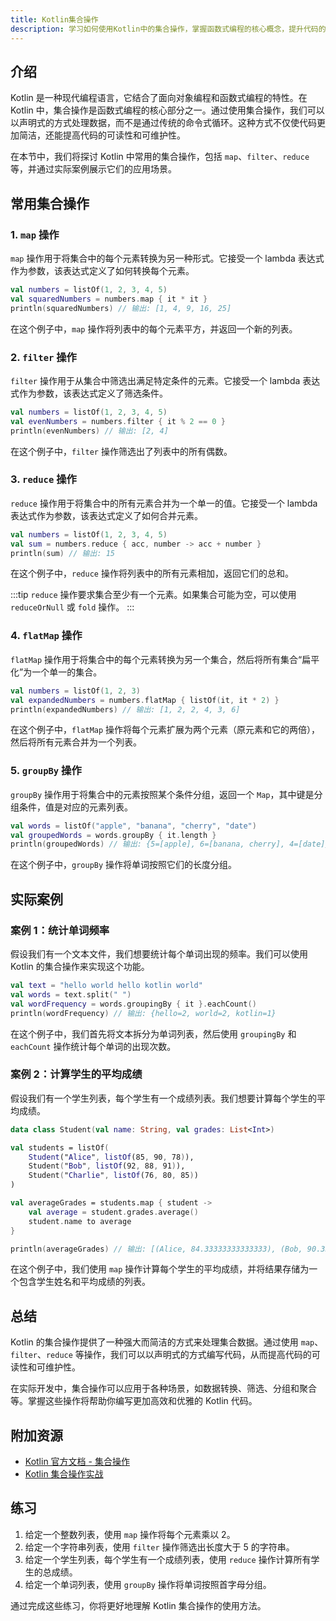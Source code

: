 ```yaml
---
title: Kotlin集合操作
description: 学习如何使用Kotlin中的集合操作，掌握函数式编程的核心概念，提升代码的简洁性和可读性。
---
```


## 介绍

Kotlin 是一种现代编程语言，它结合了面向对象编程和函数式编程的特性。在 Kotlin 中，集合操作是函数式编程的核心部分之一。通过使用集合操作，我们可以以声明式的方式处理数据，而不是通过传统的命令式循环。这种方式不仅使代码更加简洁，还能提高代码的可读性和可维护性。

在本节中，我们将探讨 Kotlin 中常用的集合操作，包括 `map`、`filter`、`reduce` 等，并通过实际案例展示它们的应用场景。

## 常用集合操作

### 1. `map` 操作

`map` 操作用于将集合中的每个元素转换为另一种形式。它接受一个 lambda 表达式作为参数，该表达式定义了如何转换每个元素。

```kotlin
val numbers = listOf(1, 2, 3, 4, 5)
val squaredNumbers = numbers.map { it * it }
println(squaredNumbers) // 输出: [1, 4, 9, 16, 25]
```

在这个例子中，`map` 操作将列表中的每个元素平方，并返回一个新的列表。

### 2. `filter` 操作

`filter` 操作用于从集合中筛选出满足特定条件的元素。它接受一个 lambda 表达式作为参数，该表达式定义了筛选条件。

```kotlin
val numbers = listOf(1, 2, 3, 4, 5)
val evenNumbers = numbers.filter { it % 2 == 0 }
println(evenNumbers) // 输出: [2, 4]
```

在这个例子中，`filter` 操作筛选出了列表中的所有偶数。

### 3. `reduce` 操作

`reduce` 操作用于将集合中的所有元素合并为一个单一的值。它接受一个 lambda 表达式作为参数，该表达式定义了如何合并元素。

```kotlin
val numbers = listOf(1, 2, 3, 4, 5)
val sum = numbers.reduce { acc, number -> acc + number }
println(sum) // 输出: 15
```

在这个例子中，`reduce` 操作将列表中的所有元素相加，返回它们的总和。

:::tip
`reduce` 操作要求集合至少有一个元素。如果集合可能为空，可以使用 `reduceOrNull` 或 `fold` 操作。
:::

### 4. `flatMap` 操作

`flatMap` 操作用于将集合中的每个元素转换为另一个集合，然后将所有集合“扁平化”为一个单一的集合。

```kotlin
val numbers = listOf(1, 2, 3)
val expandedNumbers = numbers.flatMap { listOf(it, it * 2) }
println(expandedNumbers) // 输出: [1, 2, 2, 4, 3, 6]
```

在这个例子中，`flatMap` 操作将每个元素扩展为两个元素（原元素和它的两倍），然后将所有元素合并为一个列表。

### 5. `groupBy` 操作

`groupBy` 操作用于将集合中的元素按照某个条件分组，返回一个 `Map`，其中键是分组条件，值是对应的元素列表。

```kotlin
val words = listOf("apple", "banana", "cherry", "date")
val groupedWords = words.groupBy { it.length }
println(groupedWords) // 输出: {5=[apple], 6=[banana, cherry], 4=[date]}
```

在这个例子中，`groupBy` 操作将单词按照它们的长度分组。

## 实际案例

### 案例 1：统计单词频率

假设我们有一个文本文件，我们想要统计每个单词出现的频率。我们可以使用 Kotlin 的集合操作来实现这个功能。

```kotlin
val text = "hello world hello kotlin world"
val words = text.split(" ")
val wordFrequency = words.groupingBy { it }.eachCount()
println(wordFrequency) // 输出: {hello=2, world=2, kotlin=1}
```

在这个例子中，我们首先将文本拆分为单词列表，然后使用 `groupingBy` 和 `eachCount` 操作统计每个单词的出现次数。

### 案例 2：计算学生的平均成绩

假设我们有一个学生列表，每个学生有一个成绩列表。我们想要计算每个学生的平均成绩。

```kotlin
data class Student(val name: String, val grades: List<Int>)

val students = listOf(
    Student("Alice", listOf(85, 90, 78)),
    Student("Bob", listOf(92, 88, 91)),
    Student("Charlie", listOf(76, 80, 85))
)

val averageGrades = students.map { student ->
    val average = student.grades.average()
    student.name to average
}

println(averageGrades) // 输出: [(Alice, 84.33333333333333), (Bob, 90.33333333333333), (Charlie, 80.33333333333333)]
```

在这个例子中，我们使用 `map` 操作计算每个学生的平均成绩，并将结果存储为一个包含学生姓名和平均成绩的列表。

## 总结

Kotlin 的集合操作提供了一种强大而简洁的方式来处理集合数据。通过使用 `map`、`filter`、`reduce` 等操作，我们可以以声明式的方式编写代码，从而提高代码的可读性和可维护性。

在实际开发中，集合操作可以应用于各种场景，如数据转换、筛选、分组和聚合等。掌握这些操作将帮助你编写更加高效和优雅的 Kotlin 代码。

## 附加资源

- [Kotlin 官方文档 - 集合操作](https://kotlinlang.org/docs/collection-operations.html)
- [Kotlin 集合操作实战](https://www.baeldung.com/kotlin-collections-api)

## 练习

1. 给定一个整数列表，使用 `map` 操作将每个元素乘以 2。
2. 给定一个字符串列表，使用 `filter` 操作筛选出长度大于 5 的字符串。
3. 给定一个学生列表，每个学生有一个成绩列表，使用 `reduce` 操作计算所有学生的总成绩。
4. 给定一个单词列表，使用 `groupBy` 操作将单词按照首字母分组。

通过完成这些练习，你将更好地理解 Kotlin 集合操作的使用方法。